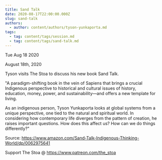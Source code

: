 ```yaml
---
title: Sand Talk
date: 2020-08-17T22:00:00.000Z
slug: sand-talk
authors:
  - author: content/authors/tyson-yunkaporta.md
tags:
  - tag: content/tags/session.md
  - tag: content/tags/sand-talk.md
---
```






Tue Aug 18 2020

August 18th, 2020

Tyson visits The Stoa to discuss his new book Sand Talk.

"A paradigm-shifting book in the vein of Sapiens that brings a crucial Indigenous perspective to historical and cultural issues of history, education, money, power, and sustainability―and offers a new template for living.

As an indigenous person, Tyson Yunkaporta looks at global systems from a unique perspective, one tied to the natural and spiritual world. In considering how contemporary life diverges from the pattern of creation, he raises important questions. How does this affect us? How can we do things differently?"

Source: https://www.amazon.com/Sand-Talk-Indigenous-Thinking-World/dp/0062975641

Support The Stoa @ https://www.patreon.com/the_stoa


